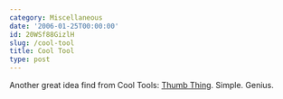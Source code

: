 ```yaml
---
category: Miscellaneous
date: '2006-01-25T00:00:00'
id: 20WSf88GizlH
slug: /cool-tool
title: Cool Tool
type: post
---
```


Another great idea find from Cool Tools:
[Thumb Thing](http://www.kk.org/cooltools/archives/001106.php).
Simple. Genius.